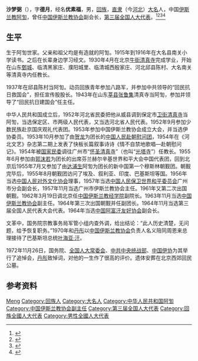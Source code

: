 {{Infobox religious biography
| name             = 沙梦弼
| religion         = [[伊斯兰教|伊斯兰教]]
| birth_date       = 1903年
| birth_place      = 
| death_date       =  1972年11月
| death_place      = {{CHN}}[[北京市|北京市]]
}}
'''沙梦弼'''（{{bd|1903年||1972年|11月22日}}），字'''德月'''，经名'''优素福'''，男，[[回族|回族]]，[[直隶|直隶]]（今[[河北|河北]]）[[大名县|大名]]人，中国[[伊斯兰教|伊斯兰教]][[阿訇|阿訇]]，曾任[[中国伊斯兰教协会|中国伊斯兰教协会]]副会长，[[第三届全国人大代表|第三届全国人大代表]]。<ref>{{Cite book|title=20世纪中华人物名字号辞典|author=周家珍编著|publisher=法律出版社|year=2000|isbn=9787503628320|location=北京|pages=}}</ref><ref>{{Cite book|title=中国近现代人物别名词典|author=徐为民编|publisher=沈阳出版社|year=1993|isbn=|location=沈阳|pages=}}</ref><ref>{{Cite book|title=广州百科全书|author=《广州百科全书》编纂委员会编|publisher=中国大百科全书出版社|year=1994|isbn=|location=北京|pages=}}</ref><ref>{{Cite book|title=中华人民共和国职官志|author=何虎生, 李耀东, 向常福主编|publisher=中国社会出版社|year=2003|isbn=9787800883934|location=北京|pages=}}</ref>
==生平==
生于阿訇世家。父亲和祖父均是有造就的阿訇。1915年到1916年在大名县南关小学读书。之后在长辈身边学习经文。1930年4月在北京[[牛街清真寺|牛街清真寺]]完成学业，开始在山东[[鄄城|鄄城]]、临清黑家庄、濮阳城里、临清城西殷家庄、河北邱县陈村、大名南关等清真寺内任教长。

1937年在邱县陈村当阿訇。动员回族青年参加八路军，并参加中共领导的“回民抗日救国会”，担任宣传股股长。1943年在山东[[莘县|莘县]][[张鲁集镇|张鲁集]]清真寺当阿訇，参加并领导了“回民抗日建国会”任主任。

中华人民共和国成立后，1952年河北省民委把他从威县调到保定市[[卫街清真寺|卫街清真寺]]当阿訇，当选保定区、市两级人民代表，又当选河北省人民代表。1952年9月参加少数民族赴京国庆观礼代表团。1953年参加中国伊斯兰教协会成立大会，并当选伊协委员。1953年10月参加了由[[贺龙|贺龙]]为团长的[[中国人民赴朝慰问团|中国人民赴朝慰问团]]，1954年在《河北文艺》杂志第二期上发表了快板长篇叙事诗诗《情不自禁地歌唱—赴朝慰问记》。1954年被[[国家民委|国家民委]]调往广州市“[[光塔寺|怀圣清真寺]]”（也叫“[[光塔寺|光塔寺]]”）任教长。1955年6月参加由[[郭沫若|郭沫若]]为团长的出席芬兰赫尔辛基世界和平大会中国代表团，回到北京后1955年7月又参加了由[[达浦生|达浦生]]阿訇为团长的新中国第一个穆斯林朝觐团。朝觐完毕后，1955年8月朝觐团访问了埃及、叙利亚、印度、巴基斯坦等国。1956年当选[[中国人民对外文化协会|中国人民对外文化协会]]理事，1957年当选[[中国人民保卫世界和平委员会|中国人民保卫世界和平委员会]]广州市分会副会长，1957年11月当选广州市伊斯兰教协会主任。1961年又第二次出国朝觐。1962年3月19日调北京任[[中国伊斯兰教经学院|中国伊斯兰教经学院]]副院长。1963年11月当选[[中国伊斯兰教协会|中国伊斯兰教协会]]副主任。1964年第三次出国朝觐并任副团长。1964年11月当选第三届全国人民代表大会代表。1964年当选[[中国阿富汗友好协会|中国阿富汗友好协会]]副会长。

文革中，国务院宗教事务局军管小组内查外调，给出结论：“此人历史清楚，无问题，给予恢复职务。”1970年和[[丹彤|丹彤]]以[[中国伊斯兰教协会|中国伊斯兰教协会]]负责人名义陪同周恩来总理接待了巴基斯坦总统[[叶海亚·汗|叶海亚·汗]]。

1972年11月26日，国务院、[[全国人大常委会|全国人大常委会]]、[[中共中央统战部|中共中央统战部]]、[[中国伊协|中国伊协]]为其举行了追悼会，[[丹彤|丹彤]]致悼词，对他的一生作了很高的评价。遗体安葬在北京西郊回民公墓。

== 参考资料 ==
{{reflist}}

{{Navboxes
| title  = 沙梦弼在[[中国伊斯兰教协会|中国伊斯兰教协会]]的职务
| list1  =
{{中国伊斯兰教协会第三届委员会}}
}}

{{Authority control}}
{{DEFAULTSORT:Sha沙}}
[[Category:沙姓|Meng]]
[[Category:回族人|Category:回族人]]
[[Category:大名人|Category:大名人]]
[[Category:中华人民共和国阿訇|Category:中华人民共和国阿訇]]
[[Category:中国伊斯兰教协会副主任|Category:中国伊斯兰教协会副主任]]
[[Category:第三届全国人大代表|Category:第三届全国人大代表]]
[[Category:回族全國人大代表|Category:回族全國人大代表]]
[[Category:男性全國人大代表|Category:男性全國人大代表]]
